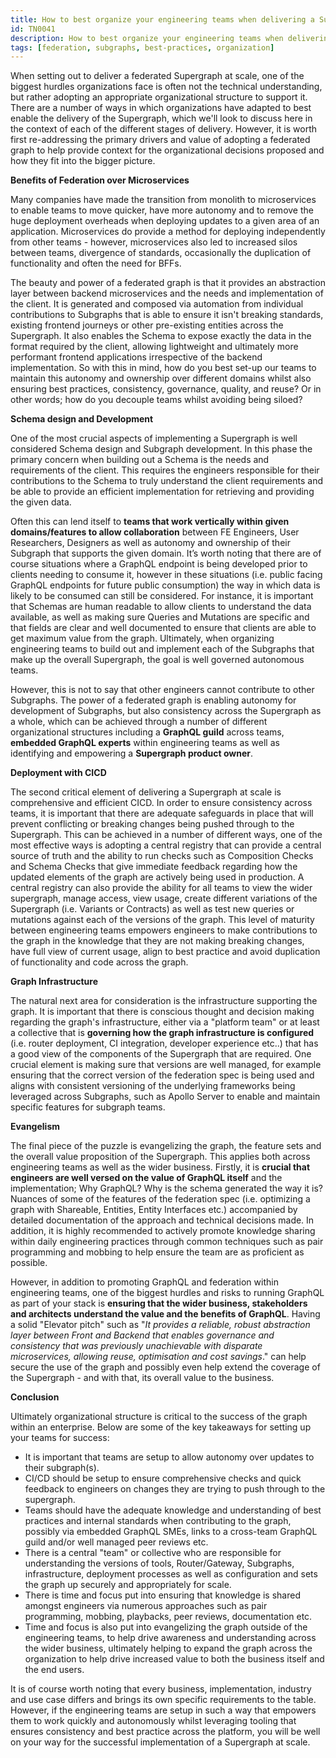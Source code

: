 ```yaml
---
title: How to best organize your engineering teams when delivering a Supergraph
id: TN0041
description: How to best organize your engineering teams when delivering a Supergraph
tags: [federation, subgraphs, best-practices, organization]
---
```


When setting out to deliver a federated Supergraph at scale, one of the biggest hurdles organizations face is often not the technical understanding, but rather adopting an appropriate organizational structure to support it. There are a number of ways in which organizations have adapted to best enable the delivery of the Supergraph, which we'll look to discuss here in the context of each of the different stages of delivery. However, it is worth first re-addressing the primary drivers and value of adopting a federated graph to help provide context for the organizational decisions proposed and how they fit into the bigger picture.

**Benefits of Federation over Microservices**

Many companies have made the transition from monolith to microservices to enable teams to move quicker, have more autonomy and to remove the huge deployment overheads when deploying updates to a given area of an application. Microservices do provide a method for deploying independently from other teams - however, microservices also led to increased silos between teams, divergence of standards, occasionally the duplication of functionality and often the need for BFFs.

The beauty and power of a federated graph is that it provides an abstraction layer between backend microservices and the needs and implementation of the client. It is generated and composed via automation from individual contributions to Subgraphs that is able to ensure it isn't breaking standards, existing frontend journeys or other pre-existing entities across the Supergraph. It also enables the Schema to expose exactly the data in the format required by the client, allowing lightweight and ultimately more performant frontend applications irrespective of the backend implementation. So with this in mind, how do you best set-up our teams to maintain this autonomy and ownership over different domains whilst also ensuring best practices, consistency, governance, quality, and reuse? Or in other words; how do you decouple teams whilst avoiding being siloed?

**Schema design and Development**

One of the most crucial aspects of implementing a Supergraph is well considered Schema design and Subgraph development. In this phase the primary concern when building out a Schema is the needs and requirements of the client. This requires the engineers responsible for their contributions to the Schema to truly understand the client requirements and be able to provide an efficient implementation for retrieving and providing the given data.

Often this can lend itself to **teams that work vertically within given domains/features to allow collaboration** between FE Engineers, User Researchers, Designers as well as autonomy and ownership of their Subgraph that supports the given domain. It’s worth noting that there are of course situations where a GraphQL endpoint is being developed prior to clients needing to consume it, however in these situations (i.e. public facing GraphQL endpoints for future public consumption) the way in which data is likely to be consumed can still be considered. For instance, it is important that Schemas are human readable to allow clients to understand the data available, as well as making sure Queries and Mutations are specific and that fields are clear and well documented to ensure that clients are able to get maximum value from the graph. Ultimately, when organizing engineering teams to build out and implement each of the Subgraphs that make up the overall Supergraph, the goal is well governed autonomous teams.

However, this is not to say that other engineers cannot contribute to other Subgraphs. The power of a federated graph is enabling autonomy for development of Subgraphs, but also consistency across the Supergraph as a whole, which can be achieved through a number of different organizational structures including a **GraphQL guild** across teams, **embedded GraphQL experts** within engineering teams as well as identifying and empowering a **Supergraph product owner**.

**Deployment with CICD**

The second critical element of delivering a Supergraph at scale is comprehensive and efficient CICD. In order to ensure consistency across teams, it is important that there are adequate safeguards in place that will prevent conflicting or breaking changes being pushed through to the Supergraph. This can be achieved in a number of different ways, one of the most effective ways is adopting a central registry that can provide a central source of truth and the ability to run checks such as Composition Checks and Schema Checks that give immediate feedback regarding how the updated elements of the graph are actively being used in production. A central registry can also provide the ability for all teams to view the wider supergraph, manage access, view usage, create different variations of the Supergraph (i.e. Variants or Contracts) as well as test new queries or mutations against each of the versions of the graph. This level of maturity between engineering teams empowers engineers to make contributions to the graph in the knowledge that they are not making breaking changes, have full view of current usage, align to best practice and avoid duplication of functionality and code across the graph.

**Graph Infrastructure**

The natural next area for consideration is the infrastructure supporting the graph. It is important that there is conscious thought and decision making regarding the graph's infrastructure, either via a "platform team" or at least a collective that is **governing how the graph infrastructure is configured** (i.e. router deployment, CI integration, developer experience etc..) that has a good view of the components of the Supergraph that are required. One crucial element is making sure that versions are well managed, for example ensuring that the correct version of the federation spec is being used and aligns with consistent versioning of the underlying frameworks being leveraged across Subgraphs, such as Apollo Server to enable and maintain specific features for subgraph teams.

**Evangelism**

The final piece of the puzzle is evangelizing the graph, the feature sets and the overall value proposition of the Supergraph. This applies both across engineering teams as well as the wider business. Firstly, it is **crucial that engineers are well versed on the value of GraphQL itself** and the implementation; Why GraphQL? Why is the schema generated the way it is? Nuances of some of the features of the federation spec (i.e. optimizing a graph with Shareable, Entities, Entity Interfaces etc.) accompanied by detailed documentation of the approach and technical decisions made. In addition, it is highly recommended to actively promote knowledge sharing within daily engineering practices through common techniques such as pair programming and mobbing to help ensure the team are as proficient as possible.

However, in addition to promoting GraphQL and federation within engineering teams, one of the biggest hurdles and risks to running GraphQL as part of your stack is **ensuring that the wider business, stakeholders and architects understand the value and the benefits of GraphQL**. Having a solid "Elevator pitch" such as "_It provides a reliable, robust abstraction layer between Front and Backend that enables governance and consistency that was previously unachievable with disparate microservices, allowing reuse, optimisation and cost savings_." can help secure the use of the graph and possibly even help extend the coverage of the Supergraph - and with that, its overall value to the business.

**Conclusion**

Ultimately organizational structure is critical to the success of the graph within an enterprise. Below are some of the key takeaways for setting up your teams for success:

- It is important that teams are setup to allow autonomy over updates to their subgraph(s).
- CI/CD should be setup to ensure comprehensive checks and quick feedback to engineers on changes they are trying to push through to the supergraph.
- Teams should have the adequate knowledge and understanding of best practices and internal standards when contributing to the graph, possibly via embedded GraphQL SMEs, links to a cross-team GraphQL guild and/or well managed peer reviews etc.
- There is a central "team" or collective who are responsible for understanding the versions of tools, Router/Gateway, Subgraphs, infrastructure, deployment processes as well as configuration and sets the graph up securely and appropriately for scale.
- There is time and focus put into ensuring that knowledge is shared amongst engineers via numerous approaches such as pair programming, mobbing, playbacks, peer reviews, documentation etc.
- Time and focus is also put into evangelizing the graph outside of the engineering teams, to help drive awareness and understanding across the wider business, ultimately helping to expand the graph across the organization to help drive increased value to both the business itself and the end users.

It is of course worth noting that every business, implementation, industry and use case differs and brings its own specific requirements to the table. However, if the engineering teams are setup in such a way that empowers them to work quickly and autonomously whilst leveraging tooling that ensures consistency and best practice across the platform, you will be well on your way for the successful implementation of a Supergraph at scale.
